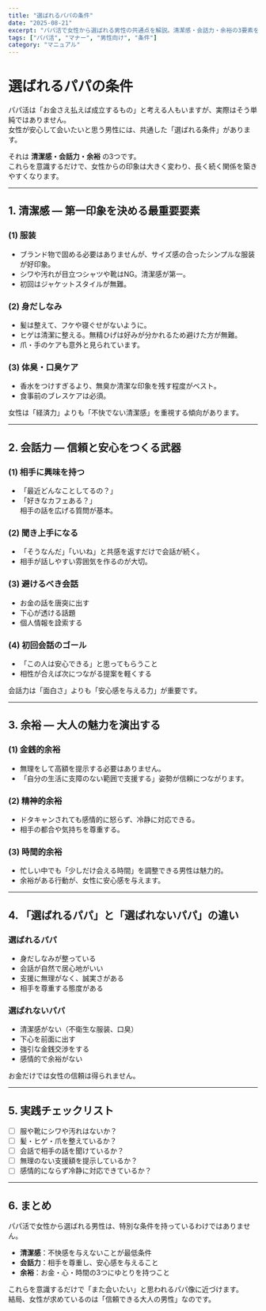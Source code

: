 ```yaml
---
title: "選ばれるパパの条件"
date: "2025-08-21"
excerpt: "パパ活で女性から選ばれる男性の共通点を解説。清潔感・会話力・余裕の3要素を中心に、信頼されるパパ像を紹介します。"
tags: ["パパ活", "マナー", "男性向け", "条件"]
category: "マニュアル"
---
```


# 選ばれるパパの条件

パパ活は「お金さえ払えば成立するもの」と考える人もいますが、実際はそう単純ではありません。  
女性が安心して会いたいと思う男性には、共通した「選ばれる条件」があります。  

それは **清潔感・会話力・余裕** の3つです。  
これらを意識するだけで、女性からの印象は大きく変わり、長く続く関係を築きやすくなります。  

---

## 1. 清潔感 ― 第一印象を決める最重要要素

### (1) 服装
- ブランド物で固める必要はありませんが、サイズ感の合ったシンプルな服装が好印象。  
- シワや汚れが目立つシャツや靴はNG。清潔感が第一。  
- 初回はジャケットスタイルが無難。  

### (2) 身だしなみ
- 髪は整えて、フケや寝ぐせがないように。  
- ヒゲは清潔に整える。無精ひげは好みが分かれるため避けた方が無難。  
- 爪・手のケアも意外と見られています。  

### (3) 体臭・口臭ケア
- 香水をつけすぎるより、無臭か清潔な印象を残す程度がベスト。  
- 食事前のブレスケアは必須。  

女性は「経済力」よりも「不快でない清潔感」を重視する傾向があります。  

---

## 2. 会話力 ― 信頼と安心をつくる武器

### (1) 相手に興味を持つ
- 「最近どんなことしてるの？」  
- 「好きなカフェある？」  
相手の話を広げる質問が基本。  

### (2) 聞き上手になる
- 「そうなんだ」「いいね」と共感を返すだけで会話が続く。  
- 相手が話しやすい雰囲気を作るのが大切。  

### (3) 避けるべき会話
- お金の話を唐突に出す  
- 下心が透ける話題  
- 個人情報を詮索する  

### (4) 初回会話のゴール
- 「この人は安心できる」と思ってもらうこと  
- 相性が合えば次につながる提案を軽くする  

会話力は「面白さ」よりも「安心感を与える力」が重要です。  

---

## 3. 余裕 ― 大人の魅力を演出する

### (1) 金銭的余裕
- 無理をして高額を提示する必要はありません。  
- 「自分の生活に支障のない範囲で支援する」姿勢が信頼につながります。  

### (2) 精神的余裕
- ドタキャンされても感情的に怒らず、冷静に対応できる。  
- 相手の都合や気持ちを尊重する。  

### (3) 時間的余裕
- 忙しい中でも「少しだけ会える時間」を調整できる男性は魅力的。  
- 余裕がある行動が、女性に安心感を与えます。  

---

## 4. 「選ばれるパパ」と「選ばれないパパ」の違い

### 選ばれるパパ
- 身だしなみが整っている  
- 会話が自然で居心地がいい  
- 支援に無理がなく、誠実さがある  
- 相手を尊重する態度がある  

### 選ばれないパパ
- 清潔感がない（不衛生な服装、口臭）  
- 下心を前面に出す  
- 強引な金銭交渉をする  
- 感情的で余裕がない  

お金だけでは女性の信頼は得られません。  

---

## 5. 実践チェックリスト

- [ ] 服や靴にシワや汚れはないか？  
- [ ] 髪・ヒゲ・爪を整えているか？  
- [ ] 会話で相手の話を聞けているか？  
- [ ] 無理のない支援額を提示しているか？  
- [ ] 感情的にならず冷静に対応できているか？  

---

## 6. まとめ

パパ活で女性から選ばれる男性は、特別な条件を持っているわけではありません。  

- **清潔感**：不快感を与えないことが最低条件  
- **会話力**：相手を尊重し、安心感を与えること  
- **余裕**：お金・心・時間の3つにゆとりを持つこと  

これらを意識するだけで「また会いたい」と思われるパパ像に近づけます。  
結局、女性が求めているのは「信頼できる大人の男性」なのです。  
